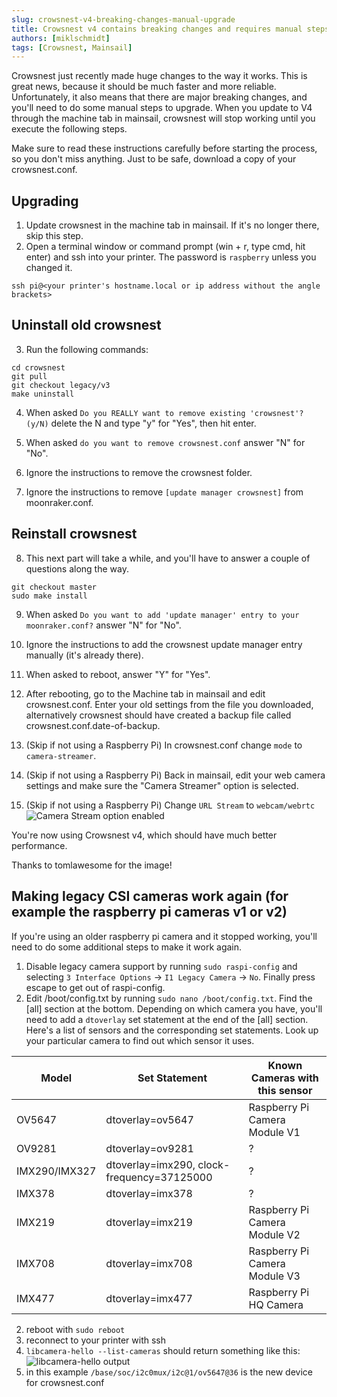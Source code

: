 ```yaml
---
slug: crowsnest-v4-breaking-changes-manual-upgrade
title: Crowsnest v4 contains breaking changes and requires manual steps to upgrade.
authors: [miklschmidt]
tags: [Crowsnest, Mainsail]
---
```


Crowsnest just recently made huge changes to the way it works. This is great news, because it should be much faster and more reliable. Unfortunately, it also means that there are major breaking changes, and you'll need to do some manual steps to upgrade. When you update to V4 through the machine tab in mainsail, crowsnest will stop working until you execute the following steps.

Make sure to read these instructions carefully before starting the process, so you don't miss anything. Just to be safe, download a copy of your crowsnest.conf.

## Upgrading

1. Update crowsnest in the machine tab in mainsail. If it's no longer there, skip this step.
2. Open a terminal window or command prompt (win + r, type cmd, hit enter) and ssh into your printer. The password is `raspberry` unless you changed it.

```
ssh pi@<your printer's hostname.local or ip address without the angle brackets>
```

## Uninstall old crowsnest

3. Run the following commands:

```
cd crowsnest
git pull
git checkout legacy/v3
make uninstall
```

4. When asked `Do you REALLY want to remove existing 'crowsnest'? (y/N)` delete the N and type "y" for "Yes", then hit enter.

5. When asked `do you want to remove crowsnest.conf` answer "N" for "No".

6. Ignore the instructions to remove the crowsnest folder.
7. Ignore the instructions to remove `[update manager crowsnest]` from moonraker.conf.

## Reinstall crowsnest

8. This next part will take a while, and you'll have to answer a couple of questions along the way.

```
git checkout master
sudo make install
```

9. When asked `Do you want to add 'update manager' entry to your moonraker.conf?` answer "N" for "No".

10. Ignore the instructions to add the crowsnest update manager entry manually (it's already there).

11. When asked to reboot, answer "Y" for "Yes".

12. After rebooting, go to the Machine tab in mainsail and edit crowsnest.conf. Enter your old settings from the file you downloaded, alternatively crowsnest should have created a backup file called crowsnest.conf.date-of-backup.

13. (Skip if not using a Raspberry Pi) In crowsnest.conf change `mode` to `camera-streamer`.
14. (Skip if not using a Raspberry Pi) Back in mainsail, edit your web camera settings and make sure the "Camera Streamer" option is selected.
15. (Skip if not using a Raspberry Pi) Change `URL Stream` to `webcam/webrtc`
    ![Camera Stream option enabled](./_media/camera-stream-option.png)

You're now using Crowsnest v4, which should have much better performance.

Thanks to tomlawesome for the image!

## Making legacy CSI cameras work again (for example the raspberry pi cameras v1 or v2)

If you're using an older raspberry pi camera and it stopped working, you'll need to do some additional steps to make it work again.

1. Disable legacy camera support by running `sudo raspi-config` and selecting `3 Interface Options` -> `I1 Legacy Camera` -> `No`. Finally press escape to get out of raspi-config.
1. Edit /boot/config.txt by running `sudo nano /boot/config.txt`. Find the [all] section at the bottom. Depending on which camera you have, you'll need to add a `dtoverlay` set statement at the end of the [all] section. Here's a list of sensors and the corresponding set statements. Look up your particular camera to find out which sensor it uses.

| Model         | Set Statement                              | Known Cameras with this sensor |
| ------------- | ------------------------------------------ | ------------------------------ |
| OV5647        | dtoverlay=ov5647                           | Raspberry Pi Camera Module V1  |
| OV9281        | dtoverlay=ov9281                           | ?                              |
| IMX290/IMX327 | dtoverlay=imx290, clock-frequency=37125000 | ?                              |
| IMX378        | dtoverlay=imx378                           | ?                              |
| IMX219        | dtoverlay=imx219                           | Raspberry Pi Camera Module V2  |
| IMX708        | dtoverlay=imx708                           | Raspberry Pi Camera Module V3  |
| IMX477        | dtoverlay=imx477                           | Raspberry Pi HQ Camera         |

2. reboot with `sudo reboot`
3. reconnect to your printer with ssh
4. `libcamera-hello --list-cameras` should return something like this:
   ![libcamera-hello output](./_media/picam.png)
5. in this example `/base/soc/i2c0mux/i2c@1/ov5647@36` is the new device for crowsnest.conf
